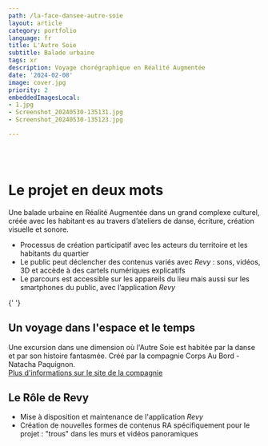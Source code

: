 ```yaml
---
path: /la-face-dansee-autre-soie
layout: article
category: portfolio
language: fr
title: L'Autre Soie
subtitle: Balade urbaine
tags: xr
description: Voyage chorégraphique en Réalité Augmentée
date: '2024-02-08'
image: cover.jpg
priority: 2
embeddedImagesLocal:
- 1.jpg
- Screenshot_20240530-135131.jpg
- Screenshot_20240530-135123.jpg

---
```



<ResponsiveIframe
  src="https://player.vimeo.com/video/900816136"
  width="1080"
  height="1080"
/>

<br/>
<br/>

# Le projet en deux mots

Une balade urbaine en Réalité Augmentée dans un grand complexe culturel, créée avec les habitant·es au travers d’ateliers de danse, écriture, création visuelle et sonore.

- Processus de création participatif avec les acteurs du territoire et les habitants du quartier
- Le public peut déclencher des contenus variés avec _Revy_ : sons, vidéos, 3D et accède à des cartels numériques explicatifs
- Le parcours est accessible sur les appareils du lieu mais aussi sur les smartphones du public, avec l’application _Revy_

<ImageGrid props={props.data.mdx.frontmatter.embeddedImagesLocal} />{' '}

## Un voyage dans l'espace et le temps

Une excursion dans une dimension où l'Autre Soie est habitée par la danse et par son histoire fantasmée. Créé par la compagnie Corps Au Bord - Natacha Paquignon.  
[Plus d'informations sur le site de la compagnie](https://www.natachapaquignon.com/facedanseeautresoie)

## Le Rôle de Revy 
- Mise à disposition et maintenance de l'application _Revy_
- Création de nouvelles formes de contenus RA spécifiquement pour le projet : "trous" dans les murs et vidéos panoramiques